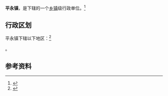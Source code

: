 {{中国乡级行政区|52/26/32/103/000}}

'''平永镇'''，是{{PRC admin/fullname|52/26/32/103/000|3}}下辖的一个[[乡镇|乡镇]]级行政单位。<ref>{{PRC admin/ref sgc|{{PRC admin/parent|52/26/32/103/000}}}}</ref>

== 行政区划 ==

平永镇下辖以下地区：<ref>{{PRC admin/ref sgc|52/26/32/103/000}}</ref>

{{PRC admin/children|52/26/32/103/000}}。

== 参考资料 ==

{{reflist}}

{{行政区划小作品}}
{{PRC admin/navcat|52/26/32/103/000}}